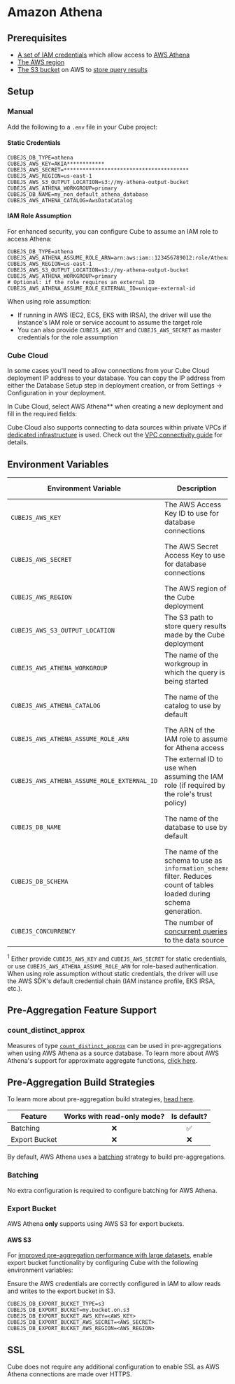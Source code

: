 # Amazon Athena

## Prerequisites

- [A set of IAM credentials][aws-docs-athena-access] which allow access to [AWS
  Athena][aws-athena]
- [The AWS region][aws-docs-regions]
- [The S3 bucket][aws-s3] on AWS to [store query results][aws-docs-athena-query]

## Setup

### Manual

Add the following to a `.env` file in your Cube project:

#### Static Credentials

```dotenv
CUBEJS_DB_TYPE=athena
CUBEJS_AWS_KEY=AKIA************
CUBEJS_AWS_SECRET=****************************************
CUBEJS_AWS_REGION=us-east-1
CUBEJS_AWS_S3_OUTPUT_LOCATION=s3://my-athena-output-bucket
CUBEJS_AWS_ATHENA_WORKGROUP=primary
CUBEJS_DB_NAME=my_non_default_athena_database
CUBEJS_AWS_ATHENA_CATALOG=AwsDataCatalog
```

#### IAM Role Assumption

For enhanced security, you can configure Cube to assume an IAM role to access Athena:

```dotenv
CUBEJS_DB_TYPE=athena
CUBEJS_AWS_ATHENA_ASSUME_ROLE_ARN=arn:aws:iam::123456789012:role/AthenaAccessRole
CUBEJS_AWS_REGION=us-east-1
CUBEJS_AWS_S3_OUTPUT_LOCATION=s3://my-athena-output-bucket
CUBEJS_AWS_ATHENA_WORKGROUP=primary
# Optional: if the role requires an external ID
CUBEJS_AWS_ATHENA_ASSUME_ROLE_EXTERNAL_ID=unique-external-id
```

When using role assumption:
- If running in AWS (EC2, ECS, EKS with IRSA), the driver will use the instance's IAM role or service account to assume the target role
- You can also provide `CUBEJS_AWS_KEY` and `CUBEJS_AWS_SECRET` as master credentials for the role assumption

### Cube Cloud

<InfoBox heading="Allowing connections from Cube Cloud IP">

In some cases you'll need to allow connections from your Cube Cloud deployment
IP address to your database. You can copy the IP address from either the
Database Setup step in deployment creation, or from <Btn>Settings →
Configuration</Btn> in your deployment.

</InfoBox>

In Cube Cloud, select AWS Athena** when creating a new deployment and fill in
the required fields:

<Screenshot
  alt="Cube Cloud AWS Athena Configuration Screen"
  src="https://ucarecdn.com/d30fa31d-e6ea-4a73-9950-1786634a1e32/"
/>

Cube Cloud also supports connecting to data sources within private VPCs
if [dedicated infrastructure][ref-dedicated-infra] is used. Check out the
[VPC connectivity guide][ref-cloud-conf-vpc] for details.

[ref-dedicated-infra]: /product/deployment/cloud/infrastructure#dedicated-infrastructure
[ref-cloud-conf-vpc]: /product/deployment/cloud/vpc

## Environment Variables

| Environment Variable                            | Description                                                                                                            | Possible Values                                  | Required |
| ----------------------------------------------- | ---------------------------------------------------------------------------------------------------------------------- | ------------------------------------------------ | :------: |
| `CUBEJS_AWS_KEY`                                | The AWS Access Key ID to use for database connections                                                                  | A valid AWS Access Key ID                        | ❌<sup>1</sup> |
| `CUBEJS_AWS_SECRET`                             | The AWS Secret Access Key to use for database connections                                                              | A valid AWS Secret Access Key                    | ❌<sup>1</sup> |
| `CUBEJS_AWS_REGION`                             | The AWS region of the Cube deployment                                                                                  | [A valid AWS region][aws-docs-regions]           |    ✅    |
| `CUBEJS_AWS_S3_OUTPUT_LOCATION`                 | The S3 path to store query results made by the Cube deployment                                                         | A valid S3 path                                  |    ❌    |
| `CUBEJS_AWS_ATHENA_WORKGROUP`                   | The name of the workgroup in which the query is being started                                                          | [A valid Athena Workgroup][aws-athena-workgroup] |    ❌    |
| `CUBEJS_AWS_ATHENA_CATALOG`                     | The name of the catalog to use by default                                                                              | [A valid Athena Catalog name][awsdatacatalog]    |    ❌    |
| `CUBEJS_AWS_ATHENA_ASSUME_ROLE_ARN`             | The ARN of the IAM role to assume for Athena access                                                                    | A valid IAM role ARN                             |    ❌    |
| `CUBEJS_AWS_ATHENA_ASSUME_ROLE_EXTERNAL_ID`     | The external ID to use when assuming the IAM role (if required by the role's trust policy)                             | A string                                          |    ❌    |
| `CUBEJS_DB_NAME`                                | The name of the database to use by default                                                                             | A valid Athena Database name                     |    ❌    |
| `CUBEJS_DB_SCHEMA`                              | The name of the schema to use as `information_schema` filter. Reduces count of tables loaded during schema generation. | A valid schema name                              |    ❌    |
| `CUBEJS_CONCURRENCY`                            | The number of [concurrent queries][ref-data-source-concurrency] to the data source                                     | A valid number                                   |    ❌    |

<sup>1</sup> Either provide `CUBEJS_AWS_KEY` and `CUBEJS_AWS_SECRET` for static credentials, or use `CUBEJS_AWS_ATHENA_ASSUME_ROLE_ARN` for role-based authentication. When using role assumption without static credentials, the driver will use the AWS SDK's default credential chain (IAM instance profile, EKS IRSA, etc.).

[ref-data-source-concurrency]: /product/configuration/concurrency#data-source-concurrency

## Pre-Aggregation Feature Support

### count_distinct_approx

Measures of type
[`count_distinct_approx`][ref-schema-ref-types-formats-countdistinctapprox] can
be used in pre-aggregations when using AWS Athena as a source database. To learn
more about AWS Athena's support for approximate aggregate functions, [click
here][aws-athena-docs-approx-agg-fns].

## Pre-Aggregation Build Strategies

<InfoBox>

To learn more about pre-aggregation build strategies, [head
here][ref-caching-using-preaggs-build-strats].

</InfoBox>

| Feature       | Works with read-only mode? | Is default? |
| ------------- | :------------------------: | :---------: |
| Batching      |             ❌             |     ✅      |
| Export Bucket |             ❌             |     ❌      |

By default, AWS Athena uses a [batching][self-preaggs-batching] strategy to
build pre-aggregations.

### Batching

No extra configuration is required to configure batching for AWS Athena.

### Export Bucket

<WarningBox>

AWS Athena **only** supports using AWS S3 for export buckets.

</WarningBox>

#### AWS S3

For [improved pre-aggregation performance with large
datasets][ref-caching-large-preaggs], enable export bucket functionality by
configuring Cube with the following environment variables:

<InfoBox>

Ensure the AWS credentials are correctly configured in IAM to allow reads and
writes to the export bucket in S3.

</InfoBox>

```dotenv
CUBEJS_DB_EXPORT_BUCKET_TYPE=s3
CUBEJS_DB_EXPORT_BUCKET=my.bucket.on.s3
CUBEJS_DB_EXPORT_BUCKET_AWS_KEY=<AWS_KEY>
CUBEJS_DB_EXPORT_BUCKET_AWS_SECRET=<AWS_SECRET>
CUBEJS_DB_EXPORT_BUCKET_AWS_REGION=<AWS_REGION>
```

## SSL

Cube does not require any additional configuration to enable SSL as AWS Athena
connections are made over HTTPS.

[aws-athena]: https://aws.amazon.com/athena
[aws-athena-workgroup]:
  https://docs.aws.amazon.com/athena/latest/ug/workgroups-benefits.html
[awsdatacatalog]:
  https://docs.aws.amazon.com/athena/latest/ug/understanding-tables-databases-and-the-data-catalog.html
[aws-s3]: https://aws.amazon.com/s3/
[aws-docs-athena-access]:
  https://docs.aws.amazon.com/athena/latest/ug/security-iam-athena.html
[aws-docs-athena-query]:
  https://docs.aws.amazon.com/athena/latest/ug/querying.html
[aws-docs-regions]:
  https://docs.aws.amazon.com/AWSEC2/latest/UserGuide/using-regions-availability-zones.html#concepts-available-regions
[aws-athena-docs-approx-agg-fns]:
  https://prestodb.io/docs/current/functions/aggregate.html#approximate-aggregate-functions
[ref-caching-large-preaggs]:
  /product/caching/using-pre-aggregations#export-bucket
[ref-caching-using-preaggs-build-strats]:
  /product/caching/using-pre-aggregations#pre-aggregation-build-strategies
[ref-schema-ref-types-formats-countdistinctapprox]: /product/data-modeling/reference/types-and-formats#count_distinct_approx
[self-preaggs-batching]: #batching
